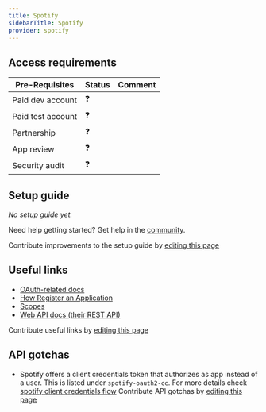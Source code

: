 ```yaml
---
title: Spotify
sidebarTitle: Spotify
provider: spotify
---
```



<Overview />
<PreBuiltTooling />
<PreBuiltUseCases />

## Access requirements
| Pre-Requisites | Status | Comment|
| - | - | - |
| Paid dev account | ❓ |  |
| Paid test account | ❓ |  |
| Partnership | ❓ | |
| App review | ❓ |  |
| Security audit | ❓ | |


## Setup guide

_No setup guide yet._

<Tip>Need help getting started? Get help in the [community](https://nango.dev/slack).</Tip>

<Note>Contribute improvements to the setup guide by [editing this page](https://github.com/nangohq/nango/tree/master/docs-v2/integrations/all/spotify.mdx)</Note>


## Useful links

-   [OAuth-related docs](https://developer.spotify.com/documentation/web-api/tutorials/code-flow)
-   [How Register an Application](https://developer.spotify.com/documentation/web-api/concepts/apps)
-   [Scopes](https://developer.spotify.com/documentation/web-api/concepts/scopes)
-   [Web API docs (their REST API)](https://developer.spotify.com/documentation/web-api)

<Note>Contribute useful links by [editing this page](https://github.com/nangohq/nango/tree/master/docs-v2/integrations/all/spotify.mdx)</Note>

## API gotchas
-   Spotify offers a client credentials token that authorizes as app instead of a user. This is listed under `spotify-oauth2-cc`. For more details check [spotify client credentials flow](https://developer.spotify.com/documentation/web-api/tutorials/client-credentials-flow)
<Note>Contribute API gotchas by [editing this page](https://github.com/nangohq/nango/tree/master/docs-v2/integrations/all/spotify.mdx)</Note>

